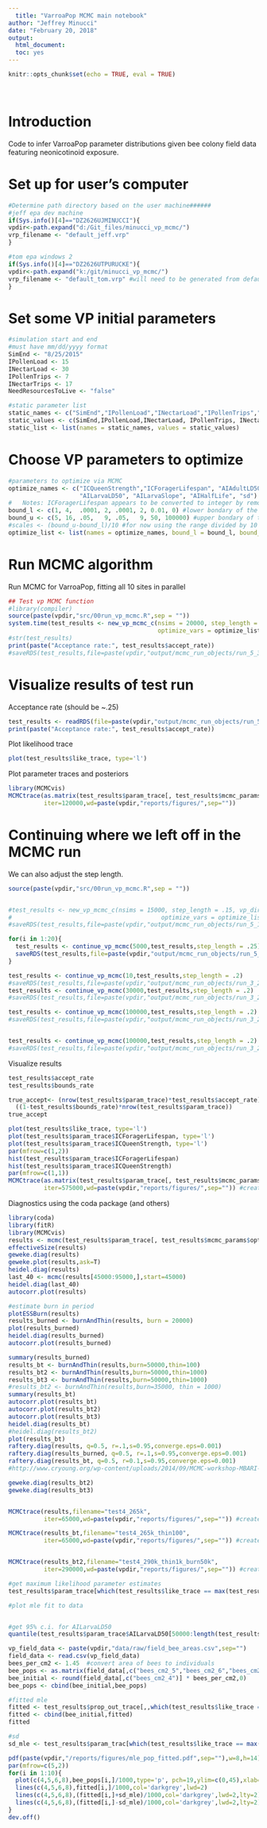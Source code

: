 ```yaml
---
  title: "VarroaPop MCMC main notebook"
author: "Jeffrey Minucci"
date: "February 20, 2018"
output: 
  html_document:
  toc: yes
---
```

  
  ```r
knitr::opts_chunk$set(echo = TRUE, eval = TRUE)
```
<base target="_top"/>
  <br>
  
  
  Introduction
=====================
  
  Code to infer VarroaPop parameter distributions given bee colony field data featuring neonicotinoid exposure.

  
  Set up for user's computer
====================
```r
#Determine path directory based on the user machine######
#jeff epa dev machine
if(Sys.info()[4]=="DZ2626UJMINUCCI"){
vpdir<-path.expand("d:/Git_files/minucci_vp_mcmc/")
vrp_filename <- "default_jeff.vrp"
}

#tom epa windows 2
if(Sys.info()[4]=="DZ2626UTPURUCKE"){
vpdir<-path.expand("k:/git/minucci_vp_mcmc/")
vrp_filename <- "default_tom.vrp" #will need to be generated from default_jeff.vrp with pointer to Tom's weather file location
}

```


Set some VP initial parameters
============================
```r
#simulation start and end
#must have mm/dd/yyyy format
SimEnd <- "8/25/2015"
IPollenLoad <- 15
INectarLoad <- 30
IPollenTrips <- 7
INectarTrips <- 17
NeedResourcesToLive <- "false"

#static parameter list
static_names <- c("SimEnd","IPollenLoad","INectarLoad","IPollenTrips","INectarTrips", "NeedResourcesToLive")
static_values <- c(SimEnd,IPollenLoad,INectarLoad, IPollenTrips, INectarTrips, NeedResourcesToLive)
static_list <- list(names = static_names, values = static_values)


```


Choose VP parameters to optimize
===================================
```r
#parameters to optimize via MCMC
optimize_names <- c("ICQueenStrength","ICForagerLifespan", "AIAdultLD50", "AIAdultSlope",
                    "AILarvaLD50", "AILarvaSlope", "AIHalfLife", "sd")
#   Notes: ICForagerLifespan appears to be converted to integer by removing decimal places in VP
bound_l <- c(1, 4,  .0001, 2, .0001, 2, 0.01, 0) #lower bondary of the domain for each parameter to be optimized
bound_u <- c(5, 16, .05,   9, .05,   9, 50, 100000) #upper bondary of the domain for each parameter to be optimized
#scales <- (bound_u-bound_l)/10 #for now using the range divided by 10
optimize_list <- list(names = optimize_names, bound_l = bound_l, bound_u = bound_u)

```

Run MCMC algorithm
===================================
  
  Run MCMC for VarroaPop, fitting all 10 sites in parallel

```r
## Test vp MCMC function
#library(compiler)
source(paste(vpdir,"src/00run_vp_mcmc.R",sep = "")) 
system.time(test_results <- new_vp_mcmc_c(nsims = 20000, step_length = .15, vp_dir=vpdir, static_vars = static_list, 
                                          optimize_vars = optimize_list, logs = F, verbose = F, debug=F))[3]
#str(test_results)
print(paste("Acceptance rate:", test_results$accept_rate))
#saveRDS(test_results,file=paste(vpdir,"output/mcmc_run_objects/run_5_3_18.rds",sep = ""))

```

Visualize results of test run
====================================
  Acceptance rate (should be ~.25)
```r
test_results <- readRDS(file=paste(vpdir,"output/mcmc_run_objects/run_5_11_18_p4.rds",sep = ""))
print(paste("Acceptance rate:", test_results$accept_rate))
```

Plot likelihood trace
```r
plot(test_results$like_trace, type='l')
```


Plot parameter traces and posteriors 
```r
library(MCMCvis)
MCMCtrace(as.matrix(test_results$param_trace[, test_results$mcmc_params$optimize_vars[["names"]]]),filename="test3_120k_all",
          iter=120000,wd=paste(vpdir,"reports/figures/",sep=""))
```


Continuing where we left off in the MCMC run
========================================
  We can also adjust the step length. 
```r
source(paste(vpdir,"src/00run_vp_mcmc.R",sep = "")) 


#test_results <- new_vp_mcmc_c(nsims = 15000, step_length = .15, vp_dir=vpdir, static_vars = static_list, 
#                                          optimize_vars = optimize_list, logs = F, verbose = F, debug=F)
#saveRDS(test_results,file=paste(vpdir,"output/mcmc_run_objects/run_5_11_18_p2.rds",sep = ""))

for(i in 1:20){
  test_results <- continue_vp_mcmc(5000,test_results,step_length = .25)
  saveRDS(test_results,file=paste(vpdir,"output/mcmc_run_objects/run_5_11_18_p5.rds",sep = ""))
}

test_results <- continue_vp_mcmc(10,test_results,step_length = .2)
#saveRDS(test_results,file=paste(vpdir,"output/mcmc_run_objects/run_3_28_18_p9.rds",sep = ""))
test_results <- continue_vp_mcmc(30000,test_results,step_length = .2)
#saveRDS(test_results,file=paste(vpdir,"output/mcmc_run_objects/run_3_28_18_p9.rds",sep = ""))

test_results <- continue_vp_mcmc(100000,test_results,step_length = .2)
#saveRDS(test_results,file=paste(vpdir,"output/mcmc_run_objects/run_3_28_18_p9.rds",sep = ""))


test_results <- continue_vp_mcmc(100000,test_results,step_length = .2)
#saveRDS(test_results,file=paste(vpdir,"output/mcmc_run_objects/run_3_28_18_p9.rds",sep = ""))

```

Visualize results
```r
test_results$accept_rate
test_results$bounds_rate

true_accept<- (nrow(test_results$param_trace)*test_results$accept_rate) /
  ((1-test_results$bounds_rate)*nrow(test_results$param_trace))
true_accept

plot(test_results$like_trace, type='l')
plot(test_results$param_trace$ICForagerLifespan, type='l')
plot(test_results$param_trace$ICQueenStrength, type='l')
par(mfrow=c(1,2))
hist(test_results$param_trace$ICForagerLifespan)
hist(test_results$param_trace$ICQueenStrength)
par(mfrow=c(1,1))
MCMCtrace(as.matrix(test_results$param_trace[, test_results$mcmc_params$optimize_vars[["names"]]]),filename="test_575k_full",
          iter=575000,wd=paste(vpdir,"reports/figures/",sep="")) #creates pdf in reports/figures folder


```


Diagnostics using the coda package (and others)
```r
library(coda)
library(fitR)
library(MCMCvis)
results <- mcmc(test_results$param_trace[, test_results$mcmc_params$optimize_vars[["names"]]])
effectiveSize(results) 
geweke.diag(results)
geweke.plot(results,ask=T)
heidel.diag(results)
last_40 <- mcmc(results[45000:95000,],start=45000)
heidel.diag(last_40)
autocorr.plot(results) 

#estimate burn in period
plotESSBurn(results)
results_burned <- burnAndThin(results, burn = 20000)
plot(results_burned)
heidel.diag(results_burned)
autocorr.plot(results_burned) 

```

```r
summary(results_burned)
results_bt <- burnAndThin(results,burn=50000,thin=100)
results_bt2 <- burnAndThin(results,burn=50000,thin=1000)
results_bt3 <- burnAndThin(results,burn=50000,thin=1000)
#results_bt2 <- burnAndThin(results,burn=35000, thin = 1000)
summary(results_bt)
autocorr.plot(results_bt)
autocorr.plot(results_bt2)
autocorr.plot(results_bt3)
heidel.diag(results_bt)
#heidel.diag(results_bt2)
plot(results_bt)
raftery.diag(results, q=0.5, r=.1,s=0.95,converge.eps=0.001)
raftery.diag(results_burned, q=0.5, r=.1,s=0.95,converge.eps=0.001)
raftery.diag(results_bt, q=0.5, r=0.1,s=0.95,converge.eps=0.001)
#http://www.cryoung.org/wp-content/uploads/2014/09/MCMC-workshop-MBARI-2006.pdf

geweke.diag(results_bt2)
geweke.diag(results_bt3)


MCMCtrace(results,filename="test4_265k",
          iter=65000,wd=paste(vpdir,"reports/figures/",sep="")) #creates pdf in reports/figures folder

MCMCtrace(results_bt,filename="test4_265k_thin100",
          iter=65000,wd=paste(vpdir,"reports/figures/",sep="")) #creates pdf in reports/figures folder


MCMCtrace(results_bt2,filename="test4_290k_thin1k_burn50k",
          iter=290000,wd=paste(vpdir,"reports/figures/",sep="")) #creates pdf in reports/figures folder


```

```r
#get maximum likelihood parameter estimates
test_results$param_trace[which(test_results$like_trace == max(test_results$like_trace)),][1,]

#plot mle fit to data


#get 95% c.i. for AILarvaLD50
quantile(test_results$param_trace$AILarvaLD50[50000:length(test_results$like_trace)], c(.05,.95))

```

```r

vp_field_data <- paste(vpdir,"data/raw/field_bee_areas.csv",sep="")
field_data <- read.csv(vp_field_data)
bees_per_cm2 <- 1.45  #convert area of bees to individuals  
bee_pops <- as.matrix(field_data[,c("bees_cm2_5","bees_cm2_6","bees_cm2_8")]) * bees_per_cm2 
bee_initial <- round(field_data[,c("bees_cm2_4")] * bees_per_cm2,0)
bee_pops <- cbind(bee_initial,bee_pops)

#fitted mle
fitted <- test_results$prop_out_trace[,,which(test_results$like_trace == max(test_results$like_trace))[1]]
fitted <- cbind(bee_initial,fitted)
fitted

#sd
sd_mle <- test_results$param_trac[which(test_results$like_trace == max(test_results$like_trace))[1],"sd"][1]

pdf(paste(vpdir,"/reports/figures/mle_pop_fitted.pdf",sep=""),w=8,h=14)
par(mfrow=c(5,2))
for(i in 1:10){
  plot(c(4,5,6,8),bee_pops[i,]/1000,type='p', pch=19,ylim=c(0,45),xlab="Month of year",ylab="# of bees (1000s)")
  lines(c(4,5,6,8),fitted[i,]/1000,col='darkgrey',lwd=2)
  lines(c(4,5,6,8),(fitted[i,]+sd_mle)/1000,col='darkgrey',lwd=2,lty=2)
  lines(c(4,5,6,8),(fitted[i,]-sd_mle)/1000,col='darkgrey',lwd=2,lty=2)
}
dev.off()

```